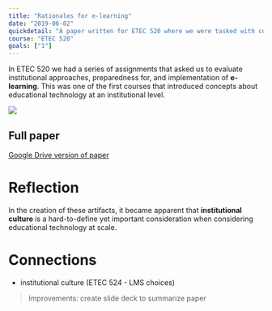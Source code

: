 ```yaml
---
title: "Rationales for e-learning"
date: "2019-06-02"
quickdetail: "A paper written for ETEC 520 where we were tasked with comparing institutional rationales for e-learning."
course: "ETEC 520"
goals: ["1"]
---
```





In ETEC 520 we had a series of assignments that asked us to evaluate institutional approaches, preparedness for, and implementation of **e-learning**. This was one of the first courses that introduced concepts about educational technology at an institutional level. 

<div>
<img src={elearning} />
</div>

## Full paper

<a href="https://docs.google.com/document/d/e/2PACX-1vR16tDV6T63lNrhw_-71jZtVB-RgfDJDygt8jY1fLt8_78Hbrd9FpGZvjjVYztvBg/pub" 
target="_blank">Google Drive version of paper</a>

<!--
<div>
<object data = {o} height="700px" width="900px"/>
</div>
-->

<div class="pdf-container"> 
        <PDFViewer backend={PDFJSBackend} src={"../../ETEC520_1_.pdf"}/>
</div>

# Reflection

In the creation of these artifacts, it became apparent that **institutional culture** is a hard-to-define yet important consideration when considering educational technology at scale. 

# Connections

- institutional culture (ETEC 524 - LMS choices)


> Improvements: create slide deck to summarize paper